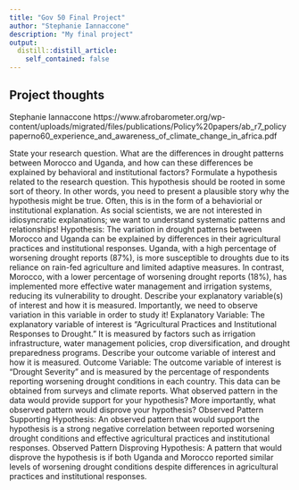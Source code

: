 ```yaml
---
title: "Gov 50 Final Project"
author: "Stephanie Iannaccone"
description: "My final project"
output:
  distill::distill_article:
    self_contained: false
---
```




## Project thoughts
Stephanie Iannaccone
https://www.afrobarometer.org/wp-content/uploads/migrated/files/publications/Policy%20papers/ab_r7_policypaperno60_experience_and_awareness_of_climate_change_in_africa.pdf

State your research question.
What are the differences in drought patterns between Morocco and Uganda, and how can these differences be explained by behavioral and institutional factors?
Formulate a hypothesis related to the research question. This hypothesis should be rooted in some sort of theory. In other words, you need to present a plausible story why the hypothesis might be true. Often, this is in the form of a behaviorial or institutional explanation. As social scientists, we are not interested in idiosyncratic explanations; we want to understand systematic patterns and relationships!
Hypothesis: The variation in drought patterns between Morocco and Uganda can be explained by differences in their agricultural practices and institutional responses. Uganda, with a high percentage of worsening drought reports (87%), is more susceptible to droughts due to its reliance on rain-fed agriculture and limited adaptive measures. In contrast, Morocco, with a lower percentage of worsening drought reports (18%), has implemented more effective water management and irrigation systems, reducing its vulnerability to drought.
Describe your explanatory variable(s) of interest and how it is measured. Importantly, we need to observe variation in this variable in order to study it!
Explanatory Variable: The explanatory variable of interest is "Agricultural Practices and Institutional Responses to Drought." It is measured by factors such as irrigation infrastructure, water management policies, crop diversification, and drought preparedness programs. 
Describe your outcome variable of interest and how it is measured.
Outcome Variable: The outcome variable of interest is "Drought Severity" and is measured by the percentage of respondents reporting worsening drought conditions in each country. This data can be obtained from surveys and climate reports. 
What observed pattern in the data would provide support for your hypothesis? More importantly, what observed pattern would disprove your hypothesis?
Observed Pattern Supporting Hypothesis: An observed pattern that would support the hypothesis is a strong negative correlation between reported worsening drought conditions and effective agricultural practices and institutional responses. 
Observed Pattern Disproving Hypothesis: A pattern that would disprove the hypothesis is if both Uganda and Morocco reported similar levels of worsening drought conditions despite differences in agricultural practices and institutional responses. 
